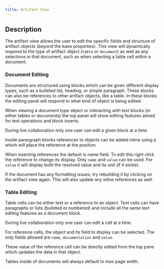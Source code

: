 ```yaml
---
title: Artifact View
---
```


## Description
The artifact view allows the user to edit the specific fields and structure of artifact objects (beyond the base properties). This view will dynamically respond to the type of artifact object (`table` or `document`) as well as any selections in that document, such as when selecting a table cell within a document.


### Document Editing
Documents are structured using blocks which can be given different display types, such as a bulleted list, heading, or simple paragraph. These blocks can also be references to other artifact objects, like a table. In these blocks the editing panel will respond to what kind of object is being edited.

When viewing a document type object or interacting with text blocks (in either tables or documents) the top panel will show editing features aimed for text operations and block inserts. 

<Note>During live collaboration only one user can edit a given block at a time.</Note>


Inside parargraph blocks references to objects can be added inline using `@` which will place the reference at the position. 

<Note>When inserting references the default is name field. To edit this right click the reference to change its display. Only `name` and `value` can be used. For `value` it will display both the resolved value and its unit (if it exists).</Note>

<Warning>If the document has any formatting issues, try rebuilding it by clicking on the artifact view again. This will also update any inline references as well.</Warning>

### Table Editing
Table cells can be either text or a reference to an object. Text cells can have paragraphs or lists (bulleted or numbered) and include all the same text editing features as a document block. 

<Note>During live collaboration only one user can edit a cell at a time.</Note>

For reference cells, the object and its field to display can be selected. The only fields allowed are `name`, `documentation` and `value`. 

These value of the reference cell can be directly edited from the top pane which updates the data in that object.

<Info>Tables inside of documents will always default to max page width.</Info>
